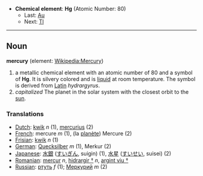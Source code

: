 *'''Chemical element''': '''Hg''' (Atomic Number: 80)
**Last: [[Gold|Au]]
**Next: [[Thallium|Tl]]
----
== Noun ==
'''mercury''' (element: [[en:Mercury (element)|Wikipedia:Mercury]])

#a metallic chemical element with an atomic number of 80 and a symbol of '''Hg'''.  It is silvery colored and is [[liquid]] at room temperature.  The symbol is derived from [[Latin]] ''hydrargyrus''.
# ''capitalized'' The planet in the solar system with the closest orbit to the [[sun]].

===Translations===
*[[Dutch]]: [[kwik]] ''n'' (1), [[mercurius]] (2)
*[[French]]: mercure ''m'' (1), (la [[planète]]) Mercure (2)
*[[Frisian]]: [[kwik]] ''n'' (1)
*[[German]]: [[Quecksilber]] ''m'' (1), Merkur (2)
*[[Japanese]]: [[水銀]] ([[すいぎん]], suigin) (1), [[水星]] ([[すいせい]], suisei) (2)
*[[Romanian]]: [[mercur]] ''n'', [[hidrargir †]] ''n'', [[argint viu †]]
*[[Russian]]: [[ртуть]] ''f'' (1); [[Меркурий]] ''m'' (2)